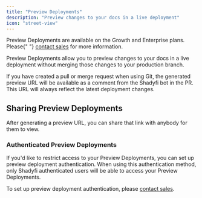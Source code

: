 ```yaml
---
title: "Preview Deployments"
description: "Preview changes to your docs in a live deployment"
icon: "street-view"
---
```


<Info>
  Preview Deployments are available on the Growth and Enterprise plans. Please{" "}
  <a href="mailto:sales@shadyfi.com">contact sales</a> for more information.
</Info>

Preview Deployments allow you to preview changes to your docs in a live deployment without merging those changes to your production branch.

If you have created a pull or merge request when using Git, the generated preview URL will be available as a comment from the Shadyfi bot in the PR. This URL will always reflect the latest deployment changes.

## Sharing Preview Deployments

After generating a preview URL, you can share that link with anybody for them to view.

### Authenticated Preview Deployments

If you'd like to restrict access to your Preview Deployments, you can set up preview deployment authentication. When using this authentication method, only Shadyfi authenticated users will be able to access your Preview Deployments.

To set up preview deployment authentication, please [contact sales](mailto:sales@shadyfi.com).
